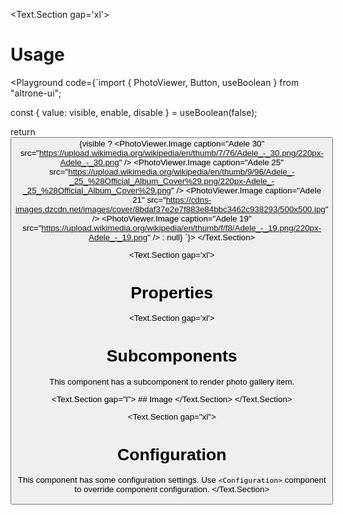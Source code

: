
<BluePrint title="PhotoViewer" description="This component is used to show photo gallery" />

<Text.Section gap='xl'>
  # Usage

  <Playground code={`import { PhotoViewer, Button, useBoolean } from "altrone-ui";

const { value: visible, enable, disable } = useBoolean(false);

return <Flex>
  <Button onClick={enable} label="Open gallery" />
  {visible ? <PhotoViewer onClose={disable}>
    <PhotoViewer.Image caption="Adele 30" src="https://upload.wikimedia.org/wikipedia/en/thumb/7/76/Adele_-_30.png/220px-Adele_-_30.png" />
    <PhotoViewer.Image caption="Adele 25" src="https://upload.wikimedia.org/wikipedia/en/thumb/9/96/Adele_-_25_%28Official_Album_Cover%29.png/220px-Adele_-_25_%28Official_Album_Cover%29.png" />
    <PhotoViewer.Image caption="Adele 21" src="https://cdns-images.dzcdn.net/images/cover/8bdaf37e2e7f883e84bbc3462c938293/500x500.jpg" />
    <PhotoViewer.Image caption="Adele 19" src="https://upload.wikimedia.org/wikipedia/en/thumb/f/f8/Adele_-_19.png/220px-Adele_-_19.png" />
  </PhotoViewer> : null}
</Flex>
`}>
      <PhotoViewerDemo />
    </Playground>
</Text.Section>

<Text.Section gap='xl'>
  # Properties
  <PropertiesTable title="Properties" data={PhotoViewerProperties} />
</Text.Section>

<Text.Section gap='xl'>
  # Subcomponents
  This component has a subcomponent to render photo gallery item.

  <Text.Section gap="l">
    ## Image
    <PropertiesTable title="Properties" data={PhotoViewerImageProperties} />
  </Text.Section>
</Text.Section>

<Text.Section gap="xl">
  # Configuration
  This component has some configuration settings. Use `<Configuration>` component to override component configuration.
  <ConfigTable filter="photoViewer." />
</Text.Section>